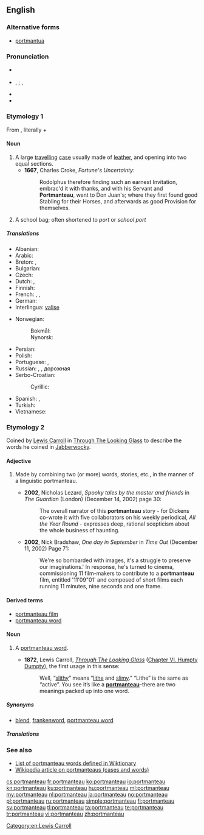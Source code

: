 ==English==
{{was wotd|2007|March|8}}
{{wikipedia}}

===Alternative forms===
* {{sense|travelling case}} [[portmantua]]

===Pronunciation===
* {{a|RP}} {{IPA|/pɔːtˈmæn.təʊ/|lang=en}}
* {{a|US}} {{enPR|pôrtmă'ntō}}, {{IPA|/pɔɹtˈmæntoʊ/|lang=en}}; {{enPR|pô'rtmăntōʹ}}, {{IPA|/ˌpɔɹtmænˈtoʊ/|lang=en}}
* {{audio|en-us-portmanteau-1.ogg|Audio 1 (US)|lang=en}}
* {{audio|en-us-portmanteau-2.ogg|Audio 2 (US)|lang=en}}

===Etymology 1===
From {{etyl|fr|en}} {{term|portemanteau|lang=fr}}, literally {{term|porte|lang=fr||carry}} + {{term|manteau|lang=fr||coat}}

====Noun====
{{en-noun|s|portmanteaux}}

# A large [[travel]]ling [[case]] usually made of [[leather]], and opening into two equal sections.
#* '''1667''', Charles Croke, ''Fortune's Uncertainty'':
#*: Rodolphus therefore finding such an earnest Invitation, embrac'd it with thanks, and with his Servant and '''Portmanteau''', went to Don Juan's; where they first found good Stabling for their Horses, and afterwards as good Provision for themselves.
# {{context|Australia|dated|lang=en}} A school bag; often shortened to ''port'' or ''school port''

=====Translations=====
{{trans-top|case}}
* Albanian: {{t+|sq|baule|f}}
* Arabic: {{t|ar|حقيبة سفر}}
* Breton: {{t+|br|mal|f}}, {{t|br|malizenn|f}}
* Bulgarian: {{t+|bg|голям}} {{t|bg|кожен}} {{t+|bg|куфар|m}}
* Czech: {{t|cs|kontaminace}}
* Dutch: {{t+|nl|koffer|f}}, {{t|nl|valies|f}}
* Finnish: {{t+|fi|matkalaukku}}
* French: {{t+|fr|portemanteau|m}}, {{t+|fr|valise|f}}, {{t+|fr|malle|f}}
* German: {{t+|de|Koffer|m}}
* Interlingua: [[valise#Interlingua|valise]]
{{trans-mid}}
* Norwegian:
*: Bokmål: {{t|no|koffert|m}}
*: Nynorsk: {{t|nn|koffert|m}}
* Persian: {{t+|fa|چمدان|tr=chamedan}}
* Polish: {{t|pl|waliza|f}}
* Portuguese: {{t|pt|maleta|f}}, {{t+|pt|valise|f}}
* Russian: {{t+|ru|чемодан|m}}, {{t+|ru|бау́л|m}}, дорожная {{t+|ru|сумка|f}}
* Serbo-Croatian:
*: Cyrillic: {{t|sh|кожни кофер|m|tr=kožni kofer|sc=Cyrl}}
* Spanish: {{t+|es|maleta|f}}, {{t|es|valija|f}}
* Turkish: {{t+|tr|bavul}}
* Vietnamese: {{t+|vi|va li}}
{{trans-bottom}}

===Etymology 2===
Coined by [[w:Lewis Carroll|Lewis Carroll]] in [[s:Through The Looking Glass (And What Alice Found There)|Through The Looking Glass]] to describe the words he coined in [[w:Jabberwocky|Jabberwocky]].

====Adjective====
{{en-adj|-}}

# {{context|used only before a noun|of a word, story, etc.|lang=en}} Made by combining two (or more) words, stories, etc., in the manner of a linguistic portmanteau.
#* '''2002''', Nicholas Lezard, ''Spooky tales by the master and friends'' in ''The Guardian'' (London) (December 14, 2002) page 30:
#*: The overall narrator of this '''portmanteau''' story - for Dickens co-wrote it with five collaborators on his weekly periodical, ''All the Year Round'' - expresses deep, rational scepticism about the whole business of haunting.
#* '''2002''', Nick Bradshaw, ''One day in September'' in ''Time Out'' (December 11, 2002) Page 71:
#*: We're so bombarded with images, it's a struggle to preserve our imaginations.' In response, he's turned to cinema, commissioning 11 film-makers to contribute to a '''portmanteau''' film, entitled '11'09"01' and composed of short films each running 11 minutes, nine seconds and one frame.

====Derived terms====
* [[portmanteau film]]
* [[portmanteau word]]

====Noun====
{{en-noun|s|portmanteaux}}

# {{context|linguistics|lang=en}} A [[portmanteau word]].
#* '''1872''', Lewis Carroll, ''[[s:Through The Looking Glass (And What Alice Found There)|Through The Looking Glass]]'' ([[s:Through the Looking Glass (And What Alice Found There)/Chapter VI|Chapter VI. Humpty Dumpty]]), the first usage in this sense:
#*: Well, “[[slithy]]” means “[[lithe]] and [[slimy]].” “Lithe” is the same as “active”. You see it’s like a '''[[portmanteau]]'''–there are two meanings packed up into one word.

=====Synonyms=====
* {{sense|portmanteau word}} [[blend]], [[frankenword]], [[portmanteau word]]

=====Translations=====
{{trans-see|portmanteau word}}

===See also===
* [[:Category:English blends|List of portmanteau words defined in Wiktionary]]
* [[w:Portmanteau|Wikipedia article on portmanteaus (cases and words)]]

[[Category:en:Lewis Carroll]]

[[cs:portmanteau]]
[[fr:portmanteau]]
[[ko:portmanteau]]
[[io:portmanteau]]
[[kn:portmanteau]]
[[ku:portmanteau]]
[[hu:portmanteau]]
[[ml:portmanteau]]
[[my:portmanteau]]
[[nl:portmanteau]]
[[ja:portmanteau]]
[[no:portmanteau]]
[[pl:portmanteau]]
[[ru:portmanteau]]
[[simple:portmanteau]]
[[fi:portmanteau]]
[[sv:portmanteau]]
[[tl:portmanteau]]
[[ta:portmanteau]]
[[te:portmanteau]]
[[tr:portmanteau]]
[[vi:portmanteau]]
[[zh:portmanteau]]